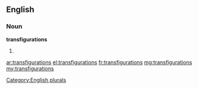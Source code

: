 ==English==

===Noun===
'''transfigurations'''

# {{plural of|[[transfiguration]]}}

[[Category:English plurals]]

[[ar:transfigurations]]
[[el:transfigurations]]
[[fr:transfigurations]]
[[mg:transfigurations]]
[[my:transfigurations]]